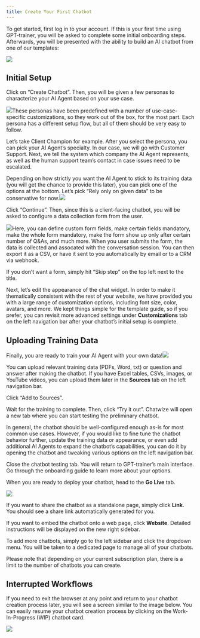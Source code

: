 ```yaml
---
title: Create Your First Chatbot
---
```


To get started, first log in to your account. If this is your first time using GPT-trainer, you will be asked to complete some initial onboarding steps. Afterwards, you will be presented with the ability to build an AI chatbot from one of our templates:

![](chatbot.png)


Initial Setup
-------------

Click on “Create Chatbot”. Then, you will be given a few personas to characterize your AI Agent based on your use case.

![](create-chatbot-15.png)These personas have been predefined with a number of use-case-specific customizations, so they work out of the box, for the most part. Each persona has a different setup flow, but all of them should be very easy to follow.

Let’s take Client Champion for example. After you select the persona, you can pick your AI Agent’s specialty. In our case, we will go with Customer Support. Next, we tell the system which company the AI Agent represents, as well as the human support team’s contact in case issues need to be escalated.

Depending on how strictly you want the AI Agent to stick to its training data (you will get the chance to provide this later), you can pick one of the options at the bottom. Let’s pick “Rely only on given data” to be conservative for now.![](image.png)

Click “Continue”. Then, since this is a client-facing chatbot, you will be asked to configure a data collection form from the user.

![](create-chatbot-17.png)Here, you can define custom form fields, make certain fields mandatory, make the whole form mandatory, make the form show up only after certain number of Q\&As, and much more. When you user submits the form, the data is collected and assocated with the conversation session. You can then export it as a CSV, or have it sent to you automatically by email or to a CRM via webhook.

If you don’t want a form, simply hit “Skip step” on the top left next to the title.

Next, let’s edit the appearance of the chat widget. In order to make it thematically consistent with the rest of your website, we have provided you with a large range of customization options, including font size, color, avatars, and more. We kept things simple for the template guide, so if you prefer, you can revisit more advanced settings under **Customizations** tab on the left navigation bar after your chatbot’s initial setup is complete.

## Uploading Training Data

Finally, you are ready to train your AI Agent with your own data!![](chatwizer.png)

You can upload relevant training data (PDFs, Word, txt) or question and answer after making the chatbot. If you have Excel tables, CSVs, images, or YouTube videos, you can upload them later in the **Sources** tab on the left navigation bar.

Click “Add to Sources”.

Wait for the training to complete. Then, click “Try it out”. Chatwize will open a new tab where you can start testing the preliminary chatbot.

In general, the chatbot should be well-configured enough as-is for most common use cases. However, if you would like to fine tune the chatbot behavior further, update the training data or appearance, or even add additional AI Agents to expand the chatbot’s capabilities, you can do it by opening the chatbot and tweaking various options on the left navigation bar.

Close the chatbot testing tab. You will return to GPT-trainer’s main interface. Go through the onboarding guide to learn more about your options.

When you are ready to deploy your chatbot, head to the **Go Live** tab.

![](golive.png)

If you want to share the chatbot as a standalone page, simply click **Link**. You should see a share link automatically generated for you.

If you want to embed the chatbot onto a web page, click **Website**. Detailed instructions will be displayed on the new right sidebar.



To add more chatbots, simply go to the left sidebar and click the dropdown menu. You will be taken to a dedicated page to manage all of your chatbots.

Please note that depending on your current subscription plan, there is a limit to the number of chatbots you can create.


Interrupted Workflows
---------------------

If you need to exit the browser at any point and return to your chatbot creation process later, you will see a screen similar to the image below. You can easily resume your chatbot creation process by clicking on the Work-In-Progress (WIP) chatbot card.

![](chatwize.png)